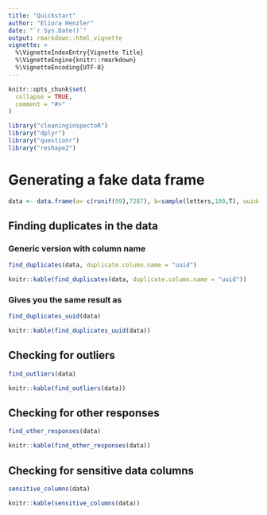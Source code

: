```yaml
---
title: "Quickstart"
author: "Eliora Henzler"
date: "`r Sys.Date()`"
output: rmarkdown::html_vignette
vignette: >
  %\VignetteIndexEntry{Vignette Title}
  %\VignetteEngine{knitr::rmarkdown}
  %\VignetteEncoding{UTF-8}
---
```


```r
knitr::opts_chunk$set(
  collapse = TRUE,
  comment = "#>"
)
```


```r
library("cleaninginspectoR")
library("dplyr")
library("questionr")
library("reshape2")
```

# Generating a fake data frame 
```r
data <- data.frame(a= c(runif(99),7287), b=sample(letters,100,T), uuid=c(1:99, 4), water.source.other = c(rep(F,99),"beer"), GPS.lat = runif(100))
```

## Finding duplicates in the data 

### Generic version with column name

```r
find_duplicates(data, duplicate.column.name = "uuid")
```
```r
knitr::kable(find_duplicates(data, duplicate.column.name = "uuid"))
```

### Gives you the same result as

```r
find_duplicates_uuid(data)
```
```r
knitr::kable(find_duplicates_uuid(data))
```

## Checking for outliers

```r
find_outliers(data)

```
```r
knitr::kable(find_outliers(data))

```


## Checking for other responses

```r
find_other_responses(data)
```
```r
knitr::kable(find_other_responses(data))

```

## Checking for sensitive data columns
```r
sensitive_columns(data)
```
```r
knitr::kable(sensitive_columns(data))
```
